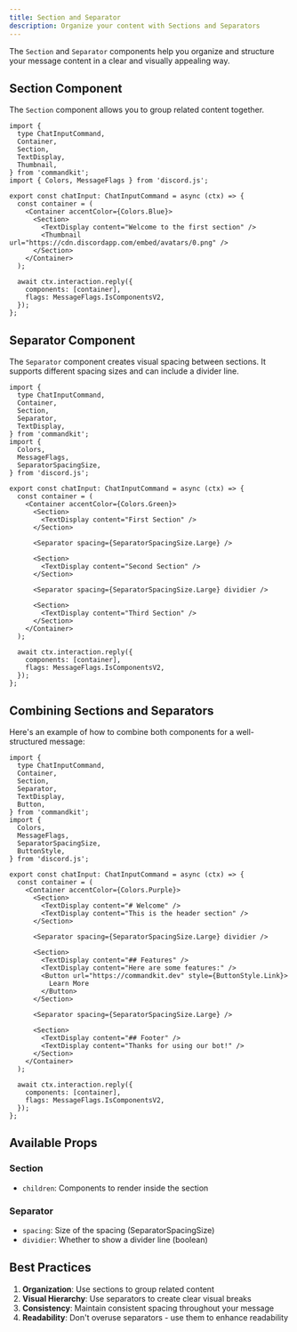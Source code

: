 ```yaml
---
title: Section and Separator
description: Organize your content with Sections and Separators
---
```


The `Section` and `Separator` components help you organize and
structure your message content in a clear and visually appealing way.

## Section Component

The `Section` component allows you to group related content together.

```tsx title="src/app/commands/section-example.tsx"
import {
  type ChatInputCommand,
  Container,
  Section,
  TextDisplay,
  Thumbnail,
} from 'commandkit';
import { Colors, MessageFlags } from 'discord.js';

export const chatInput: ChatInputCommand = async (ctx) => {
  const container = (
    <Container accentColor={Colors.Blue}>
      <Section>
        <TextDisplay content="Welcome to the first section" />
        <Thumbnail url="https://cdn.discordapp.com/embed/avatars/0.png" />
      </Section>
    </Container>
  );

  await ctx.interaction.reply({
    components: [container],
    flags: MessageFlags.IsComponentsV2,
  });
};
```

## Separator Component

The `Separator` component creates visual spacing between sections. It
supports different spacing sizes and can include a divider line.

```tsx title="src/app/commands/separator-example.tsx"
import {
  type ChatInputCommand,
  Container,
  Section,
  Separator,
  TextDisplay,
} from 'commandkit';
import {
  Colors,
  MessageFlags,
  SeparatorSpacingSize,
} from 'discord.js';

export const chatInput: ChatInputCommand = async (ctx) => {
  const container = (
    <Container accentColor={Colors.Green}>
      <Section>
        <TextDisplay content="First Section" />
      </Section>

      <Separator spacing={SeparatorSpacingSize.Large} />

      <Section>
        <TextDisplay content="Second Section" />
      </Section>

      <Separator spacing={SeparatorSpacingSize.Large} dividier />

      <Section>
        <TextDisplay content="Third Section" />
      </Section>
    </Container>
  );

  await ctx.interaction.reply({
    components: [container],
    flags: MessageFlags.IsComponentsV2,
  });
};
```

## Combining Sections and Separators

Here's an example of how to combine both components for a
well-structured message:

```tsx title="src/app/commands/combined-example.tsx"
import {
  type ChatInputCommand,
  Container,
  Section,
  Separator,
  TextDisplay,
  Button,
} from 'commandkit';
import {
  Colors,
  MessageFlags,
  SeparatorSpacingSize,
  ButtonStyle,
} from 'discord.js';

export const chatInput: ChatInputCommand = async (ctx) => {
  const container = (
    <Container accentColor={Colors.Purple}>
      <Section>
        <TextDisplay content="# Welcome" />
        <TextDisplay content="This is the header section" />
      </Section>

      <Separator spacing={SeparatorSpacingSize.Large} dividier />

      <Section>
        <TextDisplay content="## Features" />
        <TextDisplay content="Here are some features:" />
        <Button url="https://commandkit.dev" style={ButtonStyle.Link}>
          Learn More
        </Button>
      </Section>

      <Separator spacing={SeparatorSpacingSize.Large} />

      <Section>
        <TextDisplay content="## Footer" />
        <TextDisplay content="Thanks for using our bot!" />
      </Section>
    </Container>
  );

  await ctx.interaction.reply({
    components: [container],
    flags: MessageFlags.IsComponentsV2,
  });
};
```

## Available Props

### Section

- `children`: Components to render inside the section

### Separator

- `spacing`: Size of the spacing (SeparatorSpacingSize)
- `dividier`: Whether to show a divider line (boolean)

## Best Practices

1. **Organization**: Use sections to group related content
2. **Visual Hierarchy**: Use separators to create clear visual breaks
3. **Consistency**: Maintain consistent spacing throughout your
   message
4. **Readability**: Don't overuse separators - use them to enhance
   readability
